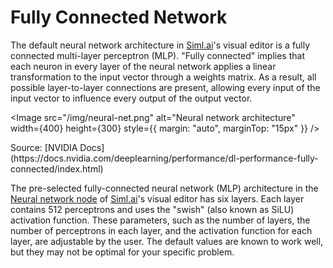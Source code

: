 
# Fully Connected Network

The default neural network architecture in [Siml.ai](http://siml.ai/)'s visual editor is a fully connected multi-layer perceptron (MLP). "Fully connected" implies that each neuron in every layer of the neural network applies a linear transformation to the input vector through a weights matrix. As a result, all possible layer-to-layer connections are present, allowing every input of the input vector to influence every output of the output vector.

<Image
  src="/img/neural-net.png"
  alt="Neural network architecture"
  width={400}
  height={300}
  style={{ margin: "auto", marginTop: "15px" }}
/>
<figcaption
  style={{ textAlign: "center", fontSize: "0.7rem", marginBottom: "1rem" }}
>
  Source: [NVIDIA Docs](https://docs.nvidia.com/deeplearning/performance/dl-performance-fully-connected/index.html)
</figcaption>

The pre-selected fully-connected neural network (MLP) architecture in the [Neural network node](/creating-a-simulator/neural-network-node/node-overview) of [Siml.ai](http://siml.ai/)'s visual editor has six layers. Each layer contains 512 perceptrons and uses the "swish" (also known as SiLU) activation function. These parameters, such as the number of layers, the number of perceptrons in each layer, and the activation function for each layer, are adjustable by the user. The default values are known to work well, but they may not be optimal for your specific problem.